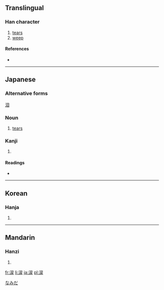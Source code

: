 {{see|淚}}
==Translingual==

===Han character===
{{Han char|rn=85|rad=水|as=08|sn=11|four=|canj=水戈尸大 (EISK), 水一尸大 (EMSK)|ids=⿰[[氵]][[戻]]}}

# [[tears]]
# [[weep]]

====References====
* {{Han ref|kx=0627.311|dkj=17573|hdz=31634.061|uh=6D99|ud=28057}}

----

==Japanese==
===Alternative forms===
[[泪]]
===Noun===
{{ja-noun|k|hira=なみだ|rom=namida}}

# [[tear]]s

===Kanji===
{{ja-kanji|grade=c|rs=水08}}

# {{defn|Japanese}}

====Readings====
* {{ja-readings|on=[[るい]] (rui), [[れい]] (rei)|kun=[[なみだ]] (namida)}}

[[Category:ja:Bodily fluids|なみだ]]

----

==Korean==

===Hanja===
{{ko-hanja|hangeul=루>누|eumhun=|rv=ru>nu|mr=ru>nu|y=lwu>nwu}}

# {{defn|Korean}}

----

==Mandarin==

===Hanzi===
{{cmn-hanzi|pin=[[lèi]] ([[lei4]])|wg=lei<sup>4</sup>}}

# {{defn|Mandarin}}

[[fr:涙]]
[[li:涙]]
[[ja:涙]]
[[pl:涙]]
